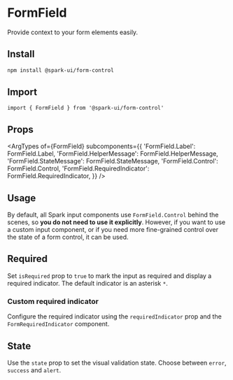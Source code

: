


<Meta of={stories} />

# FormField

Provide context to your form elements easily.

## Install

```sh
npm install @spark-ui/form-control
```

## Import

```tsx
import { FormField } from '@spark-ui/form-control'
```

## Props

<ArgTypes
  of={FormField}
  subcomponents={{
    'FormField.Label': FormField.Label,
    'FormField.HelperMessage': FormField.HelperMessage,
    'FormField.StateMessage': FormField.StateMessage,
    'FormField.Control': FormField.Control,
    'FormField.RequiredIndicator': FormField.RequiredIndicator,
  }}
/>

## Usage

By default, all Spark input components use `FormField.Control` behind the scenes, so **you do not need to use it explicitly**. However, if you want to use a custom input component, or if you need more fine-grained control over the state of a form control, it can be used.

<Canvas of={stories.Default} />

## Required

Set `isRequired` prop to `true` to mark the input as required and display a required indicator. The default indicator is an asterisk `*`.

<Canvas of={stories.Required} />

### Custom required indicator

Configure the required indicator using the `requiredIndicator` prop and the `FormRequiredIndicator` component.

<Canvas of={stories.CustomRequired} />

## State

Use the `state` prop to set the visual validation state. Choose between `error`, `success` and `alert`.

<Canvas of={stories.State} />
